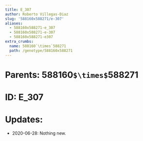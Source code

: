 ```yaml
---
title: E_307
author: Roberto Villegas-Diaz
slug: '588160x588271/e-307'
aliases:
  - 588160x588271-e_307
  - 588160x588271-e-307
  - 588160x588271-e307
extra_crumbs:
  name: 588160`\times`588271
  path: /genotype/588160x588271
---
```


# **Parents**: 588160`$\times$`588271
# **ID**: E_307
# **Updates**: 
 - 2020-06-28: Nothing new.
